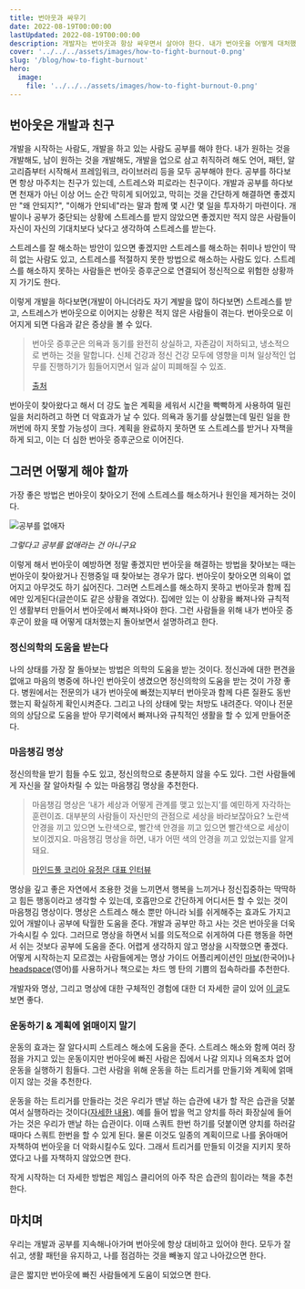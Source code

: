 ```yaml
---  
title: 번아웃과 싸우기
date: 2022-08-19T00:00:00
lastUpdated: 2022-08-19T00:00:00
description: 개발자는 번아웃과 항상 싸우면서 살아야 한다. 내가 번아웃을 어떻게 대처했는지, 지금은 어떻게 살고 있는지 회고하는 글을 써본다.  
cover: '../../../assets/images/how-to-fight-burnout-0.png'
slug: '/blog/how-to-fight-burnout'
hero:
  image:
    file: '../../../assets/images/how-to-fight-burnout-0.png'
---
```


## 번아웃은 개발과 친구

개발을 시작하는 사람도, 개발을 하고 있는 사람도 공부를 해야 한다. 내가 원하는 것을 개발해도, 남이 원하는 것을 개발해도, 개발을 업으로 삼고 취직하려 해도 언어, 패턴, 알고리즘부터 시작해서 프레임워크, 라이브러리 등을 모두 공부해야 한다. 공부를 하다보면 항상 마주치는 친구가 있는데, 스트레스와 피로라는 친구이다. 개발과 공부를 하다보면 천재가 아닌 이상 어느 순간 막히게 되어있고, 막히는 것을 간단하게 해결하면 좋겠지만 "왜 안되지?", "이해가 안되네"라는 말과 함께 몇 시간 몇 일을 투자하기 마련이다. 개발이나 공부가 중단되는 상황에 스트레스를 받지 않았으면 좋겠지만 적지 않은 사람들이 자신이 자신의 기대치보다 낮다고 생각하여 스트레스를 받는다.

스트레스를 잘 해소하는 방안이 있으면 좋겠지만 스트레스를 해소하는 취미나 방안이 딱히 없는 사람도 있고, 스트레스를 적절하지 못한 방법으로 해소하는 사람도 있다. 스트레스를 해소하지 못하는 사람들은 번아웃 증후군으로 연결되어 정신적으로 위험한 상황까지 가기도 한다.

이렇게 개발을 하다보면(개발이 아니더라도 자기 계발을 많이 하다보면) 스트레스를 받고, 스트레스가 번아웃으로 이어지는 상황은 적지 않은 사람들이 겪는다. 번아웃으로 이어지게 되면 다음과 같은 증상을 볼 수 있다.

> 번아웃 증후군은 의욕과 동기를 완전히 상실하고, 자존감이 저하되고, 냉소적으로 변하는 것을 말합니다. 신체 건강과 정신 건강 모두에 영향을 미쳐 일상적인 업무를 진행하기가 힘들어지면서 일과 삶이 피폐해질 수 있죠.
>  
> [출처](https://experience.dropbox.com/ko-kr/resources/burnout)

번아웃이 찾아왔다고 해서 더 강도 높은 계획을 세워서 시간을 빡빡하게 사용하여 밀린 일을 처리하려고 하면 더 악효과가 날 수 있다. 의욕과 동기를 상실했는데 밀린 일을 한꺼번에 하지 못할 가능성이 크다. 계획을 완료하지 못하면 또 스트레스를 받거나 자책을 하게 되고, 이는 더 심한 번아웃 증후군으로 이어진다.

## 그러면 어떻게 해야 할까

가장 좋은 방법은 번아웃이 찾아오기 전에 스트레스를 해소하거나 원인을 제거하는 것이다. 

![공부를 없애자](../../../assets/images/how-to-fight-burnout-1.jpg)

_그렇다고 공부를 없애라는 건 아니구요_

이렇게 해서 번아웃이 예방하면 정말 좋겠지만 번아웃을 해결하는 방법을 찾아보는 때는 번아웃이 찾아왔거나 진행중일 때 찾아보는 경우가 많다. 번아웃이 찾아오면 의욕이 없어지고 아무것도 하기 싫어진다. 그러면 스트레스를 해소하지 못하고 번아웃과 함께 집에만 있게된다(글쓴이도 같은 상황을 겪었다). 집에만 있는 이 상황을 빠져나와 규칙적인 생활부터 만들어서 번아웃에서 빠져나와야 한다. 그런 사람들을 위해 내가 번아웃 증후군이 왔을 때 어떻게 대처했는지 돌아보면서 설명하려고 한다.

### 정신의학의 도움을 받는다

나의 상태를 가장 잘 돌아보는 방법은 의학의 도움을 받는 것이다. 정신과에 대한 편견을 없애고 마음의 병중에 하나인 번아웃이 생겼으면 정신의학의 도움을 받는 것이 가장 좋다. 병원에서는 전문의가 내가 번아웃에 빠졌는지부터 번아웃과 함께 다른 질환도 동반했는지 확실하게 확인시켜준다. 그리고 나의 상태에 맞는 처방도 내려준다. 약이나 전문의의 상담으로 도움을 받아 무기력에서 빠져나와 규칙적인 생활을 할 수 있게 만들어준다. 

### 마음챙김 명상

정신의학을 받기 힘들 수도 있고, 정신의학으로 충분하지 않을 수도 있다. 그런 사람들에게 자신을 잘 알아차릴 수 있는 마음챙김 명상을 추천한다.

> 마음챙김 명상은 ‘내가 세상과 어떻게 관계를 맺고 있는지’를 예민하게 자각하는 훈련이죠. 대부분의 사람들이 자신만의 관점으로 세상을 바라보잖아요? 노란색 안경을 끼고 있으면 노란색으로, 빨간색 안경을 끼고 있으면 빨간색으로 세상이 보이겠지요. 마음챙김 명상을 하면, 내가 어떤 색의 안경을 끼고 있었는지를 알게 돼요.
>
> [마인드풀 코리아 유정은 대표 인터뷰](https://ppss.kr/archives/242738)

명상을 깊고 좋은 자연에서 조용한 것을 느끼면서 행복을 느끼거나 정신집중하는 딱딱하고 힘든 행동이라고 생각할 수 있는데, 호흡만으로 간단하게 어디서든 할 수 있는 것이 마음챙김 명상이다. 명상은 스트레스 해소 뿐만 아니라 뇌를 쉬게해주는 효과도 가지고 있어 개발이나 공부에 탁월한 도움을 준다. 개발과 공부만 하고 사는 것은 번아웃을 더욱 가속시킬 수 있다. 그러므로 명상을 하면서 뇌를 의도적으로 쉬게하여 다른 행동을 하면서 쉬는 것보다 공부에 도움을 준다. 어렵게 생각하지 않고 명상을 시작했으면 좋겠다. 어떻게 시작하는지 모르겠는 사람들에게는 명상 가이드 어플리케이션인 [마보](https://play.google.com/store/apps/details?id=com.mabopractice.app&hl=ko&gl=US)(한국어)나 [headspace](https://play.google.com/store/apps/details?id=com.getsomeheadspace.android&hl=ko&gl=US)(영어)를 사용하거나 책으로는 차드 멩 탄의 기쁨의 접속하라를 추천한다.

개발자와 명상, 그리고 명상에 대한 구체적인 경험에 대한 더 자세한 글이 있어 [이 글](https://blog.shiren.dev/2020-03-24-%EA%B0%9C%EB%B0%9C%EC%9E%90%EC%99%80%EB%AA%85%EC%83%81/)도 보면 좋다.

### 운동하기 & 계획에 얽매이지 말기

운동의 효과는 잘 알다시피 스트레스 해소에 도움을 준다. 스트레스 해소와 함께 여러 장점을 가지고 있는 운동이지만 번아웃에 빠진 사람은 집에서 나갈 의지나 의욕조차 없어 운동을 실행하기 힘들다. 그런 사람을 위해 운동을 하는 트리거를 만들기와 계획에 얽매이지 않는 것을 추천한다. 

운동을 하는 트리거를 만들라는 것은 우리가 맨날 하는 습관에 내가 할 작은 습관을 덧붙여서 실행하라는 것이다([자세한 내용](https://www.youtube.com/watch?v=75d_29QWELk)). 예를 들어 밥을 먹고 양치를 하러 화장실에 들어가는 것은 우리가 맨날 하는 습관이다. 이때 스쿼트 한번 하기를 덧붙이면 양치를 하러갈때마다 스쿼트 한번을 할 수 있게 된다. 물론 이것도 일종의 계획이므로 나를 옭아매어 자책하여 번아웃을 더 악화시킬수도 있다. 그래서 트리거를 만들되 이것을 지키지 못하였다고 나를 자책하지 않았으면 한다.

작게 시작하는 더 자세한 방법은 제임스 클리어의 아주 작은 습관의 힘이라는 책을 추천한다.

## 마치며

우리는 개발과 공부를 지속해나아가며 번아웃에 항상 대비하고 있어야 한다. 모두가 잘 쉬고, 생활 패턴을 유지하고, 나를 점검하는 것을 빼놓지 않고 나아갔으면 한다.

글은 짧지만 번아웃에 빠진 사람들에게 도움이 되었으면 한다.